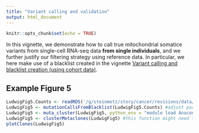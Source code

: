 ```yaml
---
title: "Variant calling and validation"
output: html_document
---
```


```r
knitr::opts_chunk$set(echo = TRUE)
```

In this vignette, we demonstrate how to call true mitochondrial somatice variants from single-cell RNA-seq data **from single individuals**, and we further justify our filtering strategy using reference data. In particular, we here make use of a blacklist created in the vignette [Variant calling and blacklist creation (using cohort data)](callingCohort.html).

## Example Figure 5

```r
LudwigFig5.Counts <- readRDS('/g/steinmetz/story/cancer/revisions/data/fig5_mc_out.RDS') #store this on bobby:/var/www2/html/mutaseq so as to be able to download
LudwigFig5 <- mutationCallsFromBlacklist(LudwigFig5.Counts) #adjust parameters
LudwigFig5 <- muta_cluster(LudwigFig5, python_env = "module load Anaconda3/2019.07; source activate gurobi",cores=6)
LudwigFig5 <- clusterMetaclones(LudwigFig5) #this function might need to be fixed
plotClones(LudwigFig5)
```
